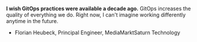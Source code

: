 **I wish GitOps practices were available a decade ago.** GitOps increases the quality of everything we do. Right now, I can't imagine working differently anytime in the future.
<br />
- Florian Heubeck, Principal Engineer, MediaMarktSaturn Technology
